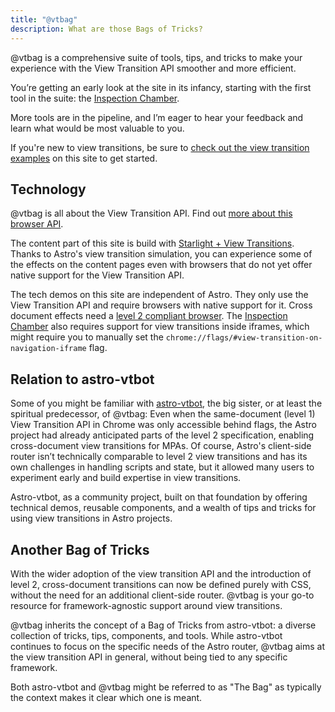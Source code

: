 ```yaml
---
title: "@vtbag"
description: What are those Bags of Tricks?
---
```


@vtbag is a comprehensive suite of tools, tips, and tricks to make your experience with the View Transition API smoother and more efficient.

You’re getting an early look at the site in its infancy, starting with the first tool in the suite: the [Inspection Chamber](/tools/inspection-chamber/).

More tools are in the pipeline, and I’m eager to hear your feedback and learn what would be most valuable to you.

If you're new to view transitions, be sure to [check out the view transition examples](/basics/examples/) on this site to get started.

## Technology

@vtbag is all about the View Transition API. Find out [more about this browser API](https://events-3bg.pages.dev/jotter/api/).

The content part of this site is build with [Starlight + View Transitions](https://events-3bg.pages.dev/jotter/starlight/guide/). Thanks to Astro's view transition simulation, you can experience some of the effects on the content pages even with browsers that do not yet offer native support for the View Transition API.

The tech demos on this site are independent of Astro. They only use the View Transition API and require browsers with native support for it. Cross document effects need a [level 2 compliant browser](https://events-3bg.pages.dev/jotter/api/test-page/). The [Inspection Chamber](/tools/inspection-chamber/) also requires support for view transitions inside iframes, which might require you to manually set the `chrome://flags/#view-transition-on-navigation-iframe` flag.

## Relation to astro-vtbot

Some of you might be familiar with [astro-vtbot](https://events-3bg.pages.dev), the big sister, or at least the spiritual predecessor, of @vtbag: Even when the same-document (level 1) View Transition API in Chrome was only accessible behind flags, the Astro project had already anticipated parts of the level 2 specification, enabling cross-document view transitions for MPAs. Of course, Astro's client-side router isn’t technically comparable to level 2 view transitions and has its own challenges in handling scripts and state, but it allowed many users to experiment early and build expertise in view transitions.

Astro-vtbot, as a community project, built on that foundation by offering technical demos, reusable components, and a wealth of tips and tricks for using view transitions in Astro projects.

## Another Bag of Tricks
With the wider adoption of the view transition API and the introduction of level 2, cross-document transitions can now be defined purely with CSS, without the need for an additional client-side router. @vtbag is your go-to resource for framework-agnostic support around view transitions.

@vtbag inherits the concept of a Bag of Tricks from astro-vtbot: a diverse collection of tricks, tips, components, and tools. While astro-vtbot continues to focus on the specific needs of the Astro router, @vtbag aims at the view transition API in general, without being tied to any specific framework.

Both astro-vtbot and @vtbag might be referred to as "The Bag" as typically the context makes it clear which one is meant.

<style>{`h1 {padding: 8px 0 2px}`}</style>
